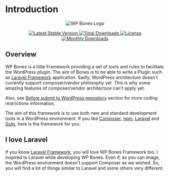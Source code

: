 # Introduction

<p align="center">
  <img src="https://github.com/wpbones/WPBones/wiki/images/wp-bones-logo-little.png" alt="WP Bones Logo" />
</p>

<p align="center">

  <a href="https://packagist.org/packages/wpbones/wpbones">
   <img src="https://poser.pugx.org/wpbones/wpbones/v/stable" alt="Latest Stable Version" />
  </a>
  
  <a href="https://packagist.org/packages/wpbones/wpbones">
   <img src="https://poser.pugx.org/wpbones/wpbones/downloads" alt="Total Downloads" />
  </a>

  <a href="https://packagist.org/packages/wpbones/wpbones">
   <img src="https://poser.pugx.org/wpbones/wpbones/license" alt="License" />
  </a>
  
  <a href="https://packagist.org/packages/wpbones/wpbones">
   <img src="https://poser.pugx.org/wpbones/wpbones/d/monthly" alt="Monthly Downloads" />
  </a>

</p>

## Overview

WP Bones is a little Framework providing a set of tools and rules to facilitate the WordPress plugin.
The aim of Bones is to be able to write a Plugin such as [Laravel Framework](https://laravel.com/) application.
Sadly, WordPress architecture doesn't currently support composer/vendor philosophy yet.
This is why some amazing features of composer/vendor architecture can't apply yet.

Also, see [Before submit to WordPress repository](before-submit-to-wordpress-repository) section for more coding restrictions information.

The aim of this framework is to use both new and standard development tools in a WordPress environment.
If you like [Composer](https://getcomposer.org/), [npm](https://www.npmjs.com/), [Laravel](https://laravel.com/) and [Gulp](http://gulpjs.com/), here is the framework for you.

## I love Laravel

If you know [Laravel Framework](https://laravel.com/), you will love WP Bones Framework too. I inspired to Laravel while developing WP Bones. Even if, as you can image, the WordPress environment doesn't support Composer as we wished. So, you will find a lot of things similar to Laravel and some others very different.

